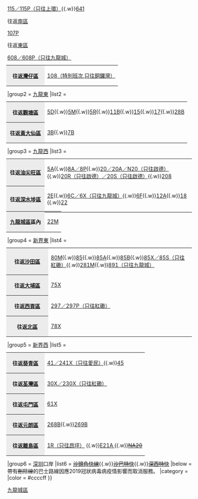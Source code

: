 {{Navbox
|name        = 九龍城區巴士路線列表
|title       = 以[[九龍城區]]作總站或折返點巴士路線（以下為目的地區份）
|bodystyle   = background: #f9f9f9;
|liststyle   = text-align: left;
|groupstyle  = background: #ececec; text-align: center;
|belowstyle  = text-align: center;
|oddstyle    = background: #f9f9f9;
|evenstyle   = background: #f9f9f9;
|state       = collapsed
|group1      = [[港島區]]
|list1       =  <table class="navbox nowraplinks" style="background: transparent; font-size: 100%; padding: 0; border: 0; margin: -3px;"><tr><th style="background: #ececec; width: 90px; text-align: center; vertical-align: center;">往返[[中西區 (香港)|中西區]]</th><td style="text-align: left;">[[過海隧道巴士109線|109]]{{.w}}[[過海隧道巴士115線|115／115P（只往上環）]]{{.w}}[[過海隧道巴士641線|641]]</td></tr><tr><th style="background: #ececec; width: 90px; text-align: center; vertical-align: center;">往返[[南區 (香港)|南區]]</th><td style="text-align: left;">[[過海隧道巴士107P線|107P]]</td></tr><tr><th style="background: #ececec; width: 90px; text-align: center; vertical-align: center;">往返[[東區 (香港)|東區]]</th><td style="text-align: left;">[[過海隧道巴士608線|608／608P（只往九龍城）]]</td></tr></table><table class="navbox nowraplinks" style="background: transparent; font-size: 100%; padding: 0; border: 0; margin: -3px;"><tr><th style="background: #ececec; width: 90px; text-align: center; vertical-align: center;">往返[[灣仔區]]</th><td style="text-align: left;">[[過海隧道巴士108線|108（特別班次,只往銅鑼灣）]]</td></tr></table>
|group2      = [[九龍東]]
|list2       = <table class="navbox nowraplinks" style="background: transparent; font-size: 100%; padding: 0; border: 0; margin: -3px;"><tr><th style="background: #ececec; width: 90px; text-align: center; vertical-align: center;">往返[[觀塘區]]</th><td style="text-align: left;">[[九龍巴士5D線|5D]]{{.w}}[[九龍巴士5M線|5M]]{{.w}}[[九龍巴士5R線|5R]]{{.w}}[[九龍巴士11B線|11B]]{{.w}}[[九龍巴士15線|15]]{{.w}}[[九龍巴士17線|17]]{{.w}}[[九龍巴士28B線|28B]]</td></tr><tr><th style="background: #ececec; width: 90px; text-align: center; vertical-align: center;">往返[[黃大仙區]]</th><td style="text-align: left;">[[九龍巴士3B線|3B]]{{.w}}[[九龍巴士7B線|7B]]</td></tr></table>
|group3      = [[九龍西]]
|list3       = <table class="navbox nowraplinks" style="background: transparent; font-size: 100%; padding: 0; border: 0; margin: -3px;"><tr><th style="background: #ececec; width: 90px; text-align: center; vertical-align: center;">往返[[油尖旺區]]</th><td style="text-align: left;">[[九龍巴士5A線|5A]]{{.w}}[[九龍巴士8A線|8A／8P]]{{.w}}[[城巴20線|20／20A／N20（只往啟德）]]{{.w}}[[城巴20R線|20R（只往啟德）／20S（只往啟德）]]{{.w}}[[九龍巴士208線|208]]</td></tr><tr><th style="background: #ececec; width: 90px; text-align: center; vertical-align: center;">往返[[深水埗區]]</th><td style="text-align: left;">[[九龍巴士2E線|2E]]{{.w}}[[九龍巴士6C線|6C／6X（只往九龍城）]]{{.w}}[[九龍巴士6F線|6F]]{{.w}}[[九龍巴士12A線|12A]]{{.w}}[[九龍巴士18線|18]]<!--{{.w}}[[城巴20線|20]]-->{{.w}}[[城巴22線|22]]</td></tr></table><table class="navbox nowraplinks" style="background: transparent; font-size: 100%; padding: 0; border: 0; margin: -3px;"><tr><th style="background: #ececec; width: 90px; text-align: center; vertical-align: center;">[[九龍城區]]區內</th><td style="text-align: left;">[[城巴22線|22M]]</td></tr></table>
|group4      = [[新界東]]
|list4       = <table class="navbox nowraplinks" style="background: transparent; font-size: 100%; padding: 0; border: 0; margin: -3px;"><tr><th style="background: #ececec; width: 90px; text-align: center; vertical-align: center;">往返[[沙田區]]</th><td style="text-align: left;">[[九龍巴士80M線|80M]]{{.w}}[[九龍巴士85線|85]]{{.w}}[[九龍巴士85A線|85A]]{{.w}}[[九龍巴士85B線|85B]]{{.w}}[[九龍巴士85X線|85X／85S（只往紅磡）]]{{.w}}[[九龍巴士281M線|281M]]{{.w}}[[九龍巴士891線|891（只往九龍城）]]</td></tr><tr><th style="background: #ececec; width: 90px; text-align: center; vertical-align: center;">往返[[大埔區]]</th><td style="text-align: left;">[[九龍巴士75X線|75X<!--／275X-->]]<!--{{.w}}[[九龍巴士85P線|85P]]--></td></tr><tr><th style="background: #ececec; width: 90px; text-align: center; vertical-align: center;">往返[[西貢區]]</th><td style="text-align: left;">[[九龍巴士297線|297／297P（只往紅磡）]]</td></tr><tr><th style="background: #ececec; width: 100px; text-align: center; vertical-align: center;">往返[[北區 (香港)|北區]]</th><td style="text-align: left;">[[城巴78X線|78X]]</td></tr></table>
|group5      = [[新界西]]
|list5       = <table class="navbox nowraplinks" style="background: transparent; font-size: 100%; padding: 0; border: 0; margin: -3px;"><tr><th style="background: #ececec; width: 90px; text-align: center; vertical-align: center;">往返[[葵青區]]</th><td style="text-align: left;">[[九龍巴士41線|41／241X（只往愛民）]]{{.w}}[[九龍巴士45線|45]]</td></tr><tr><th style="background: #ececec; width: 90px; text-align: center; vertical-align: center;">往返[[荃灣區]]</th><td style="text-align: left;">[[九龍巴士30X線|30X／230X（只往紅磡）]]</td></tr><tr><th style="background: #ececec; width: 90px; text-align: center; vertical-align: center;">往返[[屯門區]]</th><td style="text-align: left;">[[九龍巴士61X線|61X]]</td></tr><tr><th style="background: #ececec; width: 90px; text-align: center; vertical-align: center;">往返[[元朗區]]</th><td style="text-align: left;">[[九龍巴士268B線|268B]]{{.w}}[[九龍巴士269B線|269B]]</td></tr><tr><th style="background: #ececec; width: 90px; text-align: center; vertical-align: center;">往返[[離島區]]</th><td style="text-align: left;">[[新大嶼山巴士1R線|1R（只往昂坪）]]<!--{{.w}}[[城巴A25線|A25]]-->{{.w}}[[城巴E21A線|E21A<!--／E21B-->]]{{.w}}<s>[[城巴NA20線|NA20]]</s></td></tr></table>  
|group6      = [[深圳]]口岸
|list6       = <S>[[沙頭角快線]]</S>{{.w}}<S>[[沙巴特快]]</S>{{.w}}<S>[[深西特快]]</S>
|below = 帶有<del>刪除線</del>的巴士路線因應2019冠狀病毒病疫情影響而取消服務。
|category = 
|color    = #ccccff
}}
<noinclude>[[Category:香港巴士路線模板|九龍城區]]
</noinclude>
